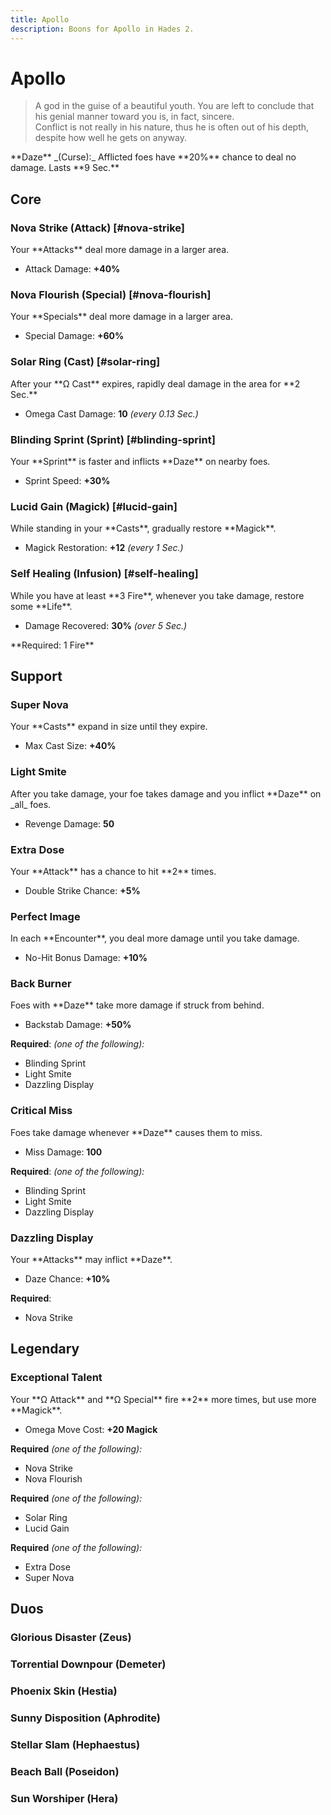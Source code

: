 ```yaml
---
title: Apollo
description: Boons for Apollo in Hades 2.
---
```




# Apollo

> A god in the guise of a beautiful youth. You are left to conclude that his genial manner toward you is, in fact, sincere.\
> Conflict is not really in his nature, thus he is often out of his depth, despite how well he gets on anyway.

<Boon className='mt-4'>
  **Daze** _(Curse):_ Afflicted foes have **20%** chance to deal no damage.
  Lasts **9 Sec.**
</Boon>

## Core

### Nova Strike (Attack) [#nova-strike]

<Boon>
Your **Attacks** deal more damage in a larger area.

- Attack Damage: **+40%**

</Boon>

### Nova Flourish (Special) [#nova-flourish]

<Boon>
Your **Specials** deal more damage in a larger area.

- Special Damage: **+60%**

</Boon>

### Solar Ring (Cast) [#solar-ring]

<Boon>
After your **Ω Cast** expires, rapidly deal damage in the area for **2 Sec.**

- Omega Cast Damage: **10** _(every 0.13 Sec.)_

</Boon>

### Blinding Sprint (Sprint) [#blinding-sprint]

<Boon>
Your **Sprint** is faster and inflicts **Daze** on nearby foes.

- Sprint Speed: **+30%**

</Boon>

### Lucid Gain (Magick) [#lucid-gain]

<Boon>
While standing in your **Casts**, gradually restore **Magick**.

- Magick Restoration: **+12** _(every 1 Sec.)_

</Boon>

### Self Healing (Infusion) [#self-healing]

<Boon>
While you have at least **3 Fire**, whenever you take damage, restore some **Life**.

- Damage Recovered: **30%** _(over 5 Sec.)_

</Boon>
**Required: 1 Fire**

## Support

### Super Nova

<Boon>
Your **Casts** expand in size until they expire.

- Max Cast Size: **+40%**

</Boon>

### Light Smite

<Boon>
After you take damage, your foe takes damage and you inflict **Daze** on _all_ foes.

- Revenge Damage: **50**

</Boon>

### Extra Dose

<Boon>
Your **Attack** has a chance to hit **2** times.

- Double Strike Chance: **+5%**

</Boon>

### Perfect Image

<Boon>
In each **Encounter**, you deal more damage until you take damage.

- No-Hit Bonus Damage: **+10%**

</Boon>

### Back Burner

<Boon>
Foes with **Daze** take more damage if struck from behind.

- Backstab Damage: **+50%**

</Boon>

**Required**: _(one of the following):_

- Blinding Sprint
- Light Smite
- Dazzling Display

### Critical Miss

<Boon>
Foes take damage whenever **Daze** causes them to miss.

- Miss Damage: **100**

</Boon>

**Required**: _(one of the following):_

- Blinding Sprint
- Light Smite
- Dazzling Display

### Dazzling Display

<Boon>
Your **Attacks** may inflict **Daze**.

- Daze Chance: **+10%**

</Boon>

**Required**:

- Nova Strike

## <TextHighlight type="legendary">Legendary</TextHighlight>

### <TextHighlight type="legendary">Exceptional Talent</TextHighlight>

<Boon>
Your **Ω Attack** and **Ω Special** fire **2** more times, but use more **Magick**.

- Omega Move Cost: **+20 Magick**

</Boon>

**Required** _(one of the following):_

- Nova Strike
- Nova Flourish

**Required** _(one of the following):_

- Solar Ring
- Lucid Gain

**Required** _(one of the following):_

- Extra Dose
- Super Nova

## <TextHighlight type="duo">Duos</TextHighlight>

### <TextHighlight type="duo">Glorious Disaster</TextHighlight> (Zeus)

<GloriousDisaster />

### <TextHighlight type="duo">Torrential Downpour</TextHighlight> (Demeter)

<TorrentialDownpour />

### <TextHighlight type="duo">Phoenix Skin</TextHighlight> (Hestia)

<PhoenixSkin />

### <TextHighlight type="duo">Sunny Disposition</TextHighlight> (Aphrodite)

<SunnyDisposition />

### <TextHighlight type="duo">Stellar Slam</TextHighlight> (Hephaestus)

<StellarSlam />

### <TextHighlight type="duo">Beach Ball</TextHighlight> (Poseidon)

<BeachBall />

### <TextHighlight type="duo">Sun Worshiper</TextHighlight> (Hera)

<SunWorshiper />

